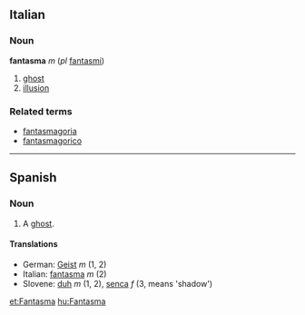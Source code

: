 ==Italian==
===Noun===
'''fantasma''' ''m'' (''pl'' [[fantasmi]])

# [[ghost]]
# [[illusion]]

===Related terms===
*[[fantasmagoria]]
*[[fantasmagorico]]

----
==Spanish==
===Noun===

# A [[ghost]].

====Translations====
*German: [[Geist]] ''m'' (1, 2)
*Italian: [[fantasma]] ''m'' (2)
*Slovene: [[duh]] ''m'' (1, 2), [[senca]] ''f'' (3, means 'shadow')

[[et:Fantasma]]
[[hu:Fantasma]]